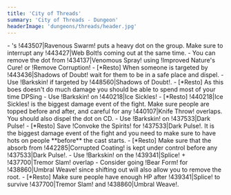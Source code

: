 ```yaml
---
title: 'City of Threads'
summary: 'City of Threads - Dungeon'
headerImage: 'dungeons/threads/header.jpg'
---
```


<BossCard title="Trash">
- <Wowhead type="npc" id="220197"/>'s !443507|Ravenous Swarm! puts a heavy dot on the group. Make sure to interrupt any !443427|Web Bolt!s coming out at the same time.
- You can remove the dot from !434137|Venomous Spray! using !Improved Nature's Cure! or !Remove Corruption! 
- [*Resto] When someone is targeted by !443436|Shadows of Doubt! wait for them to be in a safe place and dispel.
</BossCard>

<BossCard title="Orator Krix'vizk" id="216619">
- Use !Barkskin! if targeted by !448560|Shadows of Doubt!.
- [*Resto] As this boes doesn't do much damage you should be able to spend most of your time DPSing
</BossCard>

<BossCard title="Fangs of the Queen" id="216648" >
- Use !Barkskin! on !440218|Ice Sickles!
- [*Resto] !440218|Ice Sickles! is the biggest damage event of the fight. Make sure people are topped before and after, and careful for any !440107|Knife Throw! overlaps. You should also dispel the dot on CD.
</BossCard>

<BossCard title="The Coaglamation" id="216320">
- Use !Barkskin! on !437533|Dark Pulse!
- [*Resto] Save !Convoke the Spirits! for !437533|Dark Pulse!. It is the biggest damage event of the fight and you need to make sure to have hots on people **before** the cast starts.
- [*Resto] Make sure that the absorb from !442285|Corrupted Coating! is kept under control before any !437533|Dark Pulse!.
</BossCard>

<BossCard title="Izo, the Grand Splicer" id="216658" >
- Use !Barkskin! on the !439341|Splice! + !437700|Tremor Slam! overlap
- Consider going !Bear Form! for !438860|Umbral Weave! since shifting out will also allow you to remove the root.
- [*Resto] Make sure people have enough HP after !439341|Splice! to survive !437700|Tremor Slam! and !438860|Umbral Weave!.
</BossCard>